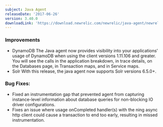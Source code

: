 ```yaml
---
subject: Java Agent
releaseDate: '2017-06-26'
version: 3.40.0
downloadLink: 'https://download.newrelic.com/newrelic/java-agent/newrelic-agent/3.40.0/'
---
```


### Improvements

* DynamoDB
  The Java agent now provides visibility into your applications’ usage of DynamoDB when using the client versions 1.11.106 and greater. You will see the calls in the application breakdown, in trace details, on the Databases page, in Transaction maps, and in Service maps.
* Solr
  With this release, the java agent now supports Solr versions 6.5.0+.

### Bug Fixes:

* Fixed an instrumentation gap that prevented agent from capturing instance-level information about database queries for non-blocking IO driver configurations.
* Fixes an issue where usage onCompleted handler(s) with the ning async http client could cause a transaction to end too early, resulting in missed instrumentation.
